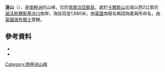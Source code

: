{{coord|54|42|S|36|10|W|source:GNIS|display=title}}

'''道山'''（{{lang-en|Mount Dow}}），是[[南極洲|南極洲]]的山峰，位於[[南喬治亞群島|南喬治亞群島]]，處於[[卡爾斯山|卡爾斯山]]北端以西2公里的[[諾沃斯爾斯基冰川|諾沃斯爾斯基冰川]]南岸，海拔高度1,680米，由[[英國|英國]]南極名稱諮詢委員所命名，由[[英國海外領土|英國海外領土]]管轄。

==參考資料==
*{{cite gnis | type = antarid | id = 4044| name = Mount Dow| accessdate = 2013-11-12}}
*{{usgs-gazetteer|id=4044}}

{{Antarctica-geo-stub}}
[[Category:南極洲山峰|Category:南極洲山峰]]